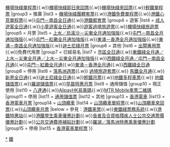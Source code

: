 {{Navbox
|name = 香港鐵路車票
|title = [[香港鐵路車票]]
|list1 = [[港鐵車票|港鐵]]
|group2 = 一般
|list2 = [[港鐵單程票]]{{.w}}[[機場快綫單程票]]{{.w}}[[機場快綫即日來回票]]{{.w}}[[機場快綫來回票]]{{.w}}[[香港輕鐵單程票|輕鐵單程票]] 
|group3 = 推廣
|list3 = [[機場快綫團體套票]]{{.w}}[[港鐵免費單程票]]{{.w}}[[港鐵心意單程票]]{{.w}}[[屯門－南昌全日通]]{{.w}}[[港鐵都會票]]
|group4 = 遊客
|list4 = [[遊客全日通|成人遊客全日通]]{{.w}}[[遊客全日通|小童遊客全日通]]{{.w}}[[遊客過境旅遊票]]{{.w}}[[機場快綫旅遊票]]
|group5 = 月票
|list5 = [[上水／烏溪沙－尖東全月通加強版]]{{.w}}[[屯門－南昌全月通加強版]]{{.w}}[[屯門－紅磡全月通加強版]]{{.w}}[[東涌－香港全月通加強版]]{{.w}}[[東涌－南昌全月通加強版]]{{.w}}[[迪士尼綫月票]]
|group6 = 其他
|list6 = [[港鐵出閘專用票|出閘專用票]]{{.w}}免費代用票
|group7 = 已經易名
|list7 = [[遊客全日通|市區全日通]]{{.w}}[[全月通加強版|東鐵綫全月通／上水－尖東全月通／上水－尖東全月通加強版]]{{.w}}[[全月通加強版|西鐵綫全月通／屯門－南昌全月通]]{{.w}}[[全月通加強版|屯門－紅磡全月通]]{{.w}}[[全月通加強版|東涌－香港全月通]]{{.w}}[[西鐵綫全日通]]
|group8 = 停用
|list8 = [[落馬洲週票]]{{.w}} [[過境旅遊套票]]{{.w}} [[馬鐵全月通]]{{.w}} [[新界全日通]]{{.w}}[[迪士尼綫全日通]]{{.w}}[[輕鐵月票]]{{.w}}[[香港地下鐵路多程車票|地鐵多程車票]]{{.w}} [[香港地下鐵路儲值車票|地鐵儲值票]]{{.w}}[[羅湖儲值票]]{{.w}}[[早晨特惠月票]]
|list9 = 通用儲值
|group10 = 現正使用
|list10 = [[八達通]]{{.w}}[[支付宝|AlipayHK易乘碼]]{{.w}}[[港鐵車票二維碼|MTR Mobile車票二維碼]]
|group11 = 停用
|list11 = [[通用儲值票]]
|list12 = 其他
|group13 = [[香港電車]]
|list13 = [[香港鐵路車票#香港電車|香港電車月票]]
|group14 = [[山頂纜車]]
|list14 = [[香港鐵路車票#山頂纜車|山頂纜車單程票]]{{.w}}[[香港鐵路車票#山頂纜車|山頂纜車來回票]]{{.w}}[[香港鐵路車票#山頂纜車|山頂纜車月票]]
|below = 參見：[[港鐵車票]]{{.w}}[[東鐵綫票務系統]]{{.w}}[[港鐵特惠站]]{{.w}}[[港鐵學生乘車優惠計劃]]{{.w}}[[長者及合資格殘疾人士公共交通票價優惠計劃]]{{.w}}[[公共交通費用補貼計劃]]{{.w}}[[羅湖／落馬洲特價證|羅湖／落馬洲特惠乘車優惠計劃]] 
|group15 = 停用
|list15 = [[香港鐵路車票#香港電車|香港電車單程票]]   
}}<noinclude>
[[Category:香港鐵路車票|*]]
[[Category:香港交通导航模板|鐵]]
</noinclude>